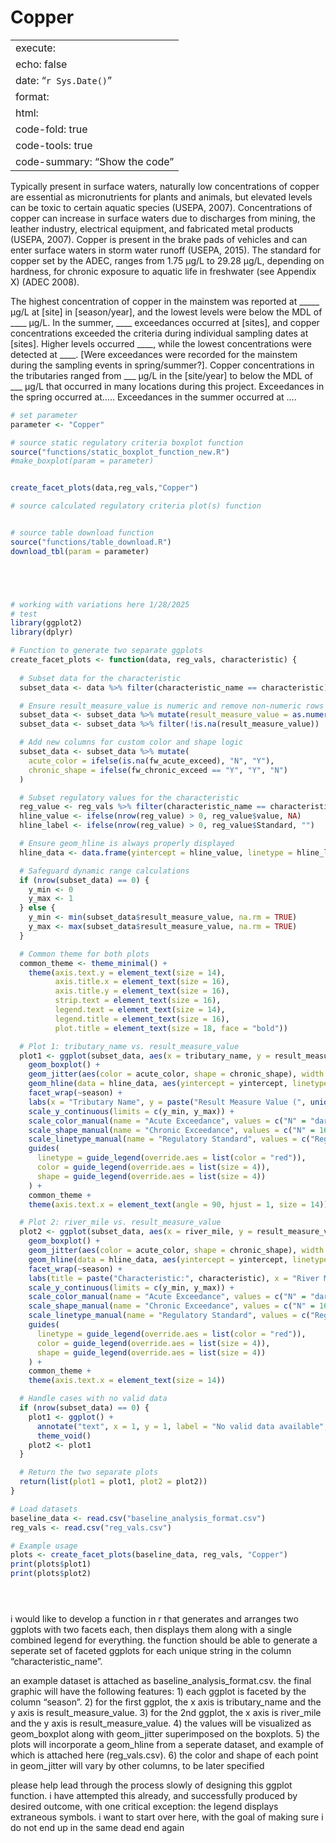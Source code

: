 # Copper

---
execute:
  echo: false
date: "`r Sys.Date()`"
format:
  html:
    code-fold: true
    code-tools: true
    code-summary: "Show the code"
---

Typically present in surface waters, naturally low concentrations of copper are essential as micronutrients for plants and animals, but elevated levels can be toxic to certain aquatic species (USEPA, 2007). Concentrations of copper can increase in surface waters due to discharges from mining, the leather industry, electrical equipment, and fabricated metal products (USEPA, 2007). Copper is present in the brake pads of vehicles and can enter surface waters in storm water runoff (USEPA, 2015). The standard for copper set by the ADEC, ranges from 1.75 μg/L to 29.28 μg/L, depending on hardness, for chronic exposure to aquatic life in freshwater (see Appendix X) (ADEC 2008).

The highest concentration of copper in the mainstem was reported at \_\_\_\_\_ μg/L at \[site\] in \[season/year\], and the lowest levels were below the MDL of \_\_\_\_ μg/L. In the summer, \_\_\_\_ exceedances occurred at \[sites\], and copper concentrations exceeded the criteria during individual sampling dates at \[sites\]. Higher levels occurred \_\_\_\_, while the lowest concentrations were detected at \_\_\_\_. \[Were exceedances were recorded for the mainstem during the sampling events in spring/summer?\]. Copper concentrations in the tributaries ranged from \_\_\_ μg/L in the \[site/year\] to below the MDL of \_\_\_ μg/L that occurred in many locations during this project. Exceedances in the spring occurred at..... Exceedances in the summer occurred at ....

```r

# set parameter
parameter <- "Copper"

# source static regulatory criteria boxplot function
source("functions/static_boxplot_function_new.R")
#make_boxplot(param = parameter)


create_facet_plots(data,reg_vals,"Copper")

# source calculated regulatory criteria plot(s) function


# source table download function
source("functions/table_download.R")
download_tbl(param = parameter)





# working with variations here 1/28/2025
# test
library(ggplot2)
library(dplyr)

# Function to generate two separate ggplots
create_facet_plots <- function(data, reg_vals, characteristic) {
  
  # Subset data for the characteristic
  subset_data <- data %>% filter(characteristic_name == characteristic)

  # Ensure result_measure_value is numeric and remove non-numeric rows
  subset_data <- subset_data %>% mutate(result_measure_value = as.numeric(result_measure_value))
  subset_data <- subset_data %>% filter(!is.na(result_measure_value))

  # Add new columns for custom color and shape logic
  subset_data <- subset_data %>% mutate(
    acute_color = ifelse(is.na(fw_acute_exceed), "N", "Y"),
    chronic_shape = ifelse(fw_chronic_exceed == "Y", "Y", "N")
  )

  # Subset regulatory values for the characteristic
  reg_value <- reg_vals %>% filter(characteristic_name == characteristic)
  hline_value <- ifelse(nrow(reg_value) > 0, reg_value$value, NA)
  hline_label <- ifelse(nrow(reg_value) > 0, reg_value$Standard, "")

  # Ensure geom_hline is always properly displayed
  hline_data <- data.frame(yintercept = hline_value, linetype = hline_label)

  # Safeguard dynamic range calculations
  if (nrow(subset_data) == 0) {
    y_min <- 0
    y_max <- 1
  } else {
    y_min <- min(subset_data$result_measure_value, na.rm = TRUE)
    y_max <- max(subset_data$result_measure_value, na.rm = TRUE)
  }

  # Common theme for both plots
  common_theme <- theme_minimal() +
    theme(axis.text.y = element_text(size = 14),
          axis.title.x = element_text(size = 16),
          axis.title.y = element_text(size = 16),
          strip.text = element_text(size = 16),
          legend.text = element_text(size = 14),
          legend.title = element_text(size = 16),
          plot.title = element_text(size = 18, face = "bold"))

  # Plot 1: tributary_name vs. result_measure_value
  plot1 <- ggplot(subset_data, aes(x = tributary_name, y = result_measure_value)) +
    geom_boxplot() +
    geom_jitter(aes(color = acute_color, shape = chronic_shape), width = 0.2) +
    geom_hline(data = hline_data, aes(yintercept = yintercept, linetype = linetype), color = "red", show.legend = TRUE) +
    facet_wrap(~season) +
    labs(x = "Tributary Name", y = paste("Result Measure Value (", unique(subset_data$result_measure_unit_code), ")", sep = "")) +
    scale_y_continuous(limits = c(y_min, y_max)) +
    scale_color_manual(name = "Acute Exceedance", values = c("N" = "darkgray", "Y" = "orange")) +
    scale_shape_manual(name = "Chronic Exceedance", values = c("N" = 16, "Y" = 8)) +
    scale_linetype_manual(name = "Regulatory Standard", values = c("Regulatory Limit" = "dashed")) +
    guides(
      linetype = guide_legend(override.aes = list(color = "red")),
      color = guide_legend(override.aes = list(size = 4)),
      shape = guide_legend(override.aes = list(size = 4))
    ) +
    common_theme +
    theme(axis.text.x = element_text(angle = 90, hjust = 1, size = 14))

  # Plot 2: river_mile vs. result_measure_value
  plot2 <- ggplot(subset_data, aes(x = river_mile, y = result_measure_value)) +
    geom_boxplot() +
    geom_jitter(aes(color = acute_color, shape = chronic_shape), width = 0.2) +
    geom_hline(data = hline_data, aes(yintercept = yintercept, linetype = linetype), color = "red", show.legend = TRUE) +
    facet_wrap(~season) +
    labs(title = paste("Characteristic:", characteristic), x = "River Mile", y = paste("Result Measure Value (", unique(subset_data$result_measure_unit_code), ")", sep = "")) +
    scale_y_continuous(limits = c(y_min, y_max)) +
    scale_color_manual(name = "Acute Exceedance", values = c("N" = "darkgray", "Y" = "orange")) +
    scale_shape_manual(name = "Chronic Exceedance", values = c("N" = 16, "Y" = 8)) +
    scale_linetype_manual(name = "Regulatory Standard", values = c("Regulatory Limit" = "dashed")) +
    guides(
      linetype = guide_legend(override.aes = list(color = "red")),
      color = guide_legend(override.aes = list(size = 4)),
      shape = guide_legend(override.aes = list(size = 4))
    ) +
    common_theme +
    theme(axis.text.x = element_text(size = 14))

  # Handle cases with no valid data
  if (nrow(subset_data) == 0) {
    plot1 <- ggplot() +
      annotate("text", x = 1, y = 1, label = "No valid data available", size = 6) +
      theme_void()
    plot2 <- plot1
  }

  # Return the two separate plots
  return(list(plot1 = plot1, plot2 = plot2))
}

# Load datasets
baseline_data <- read.csv("baseline_analysis_format.csv")
reg_vals <- read.csv("reg_vals.csv")

# Example usage
plots <- create_facet_plots(baseline_data, reg_vals, "Copper")
print(plots$plot1)
print(plots$plot2)





```

i would like to develop a function in r that generates and arranges two ggplots with two facets each, then displays them along with a single combined legend for everything. the function should be able to generate a seperate set of faceted ggplots for each unique string in the column "characteristic_name".

an example dataset is attached as baseline_analysis_format.csv. the final graphic will have the following features: 1) each ggplot is faceted by the column "season". 2) for the first ggplot, the x axis is tributary_name and the y axis is result_measure_value. 3) for the 2nd ggplot, the x axis is river_mile and the y axis is result_measure_value. 4) the values will be visualized as geom_boxplot along with geom_jitter superimposed on the boxplots. 5) the plots will incorporate a geom_hline from a seperate dataset, and example of which is attached here (reg_vals.csv). 6) the color and shape of each point in geom_jitter will vary by other columns, to be later specified

please help lead through the process slowly of designing this ggplot function. i have attempted this already, and successfully produced by desired outcome, with one critical exception: the legend displays extraneous symbols. i want to start over here, with the goal of making sure i do not end up in the same dead end again
